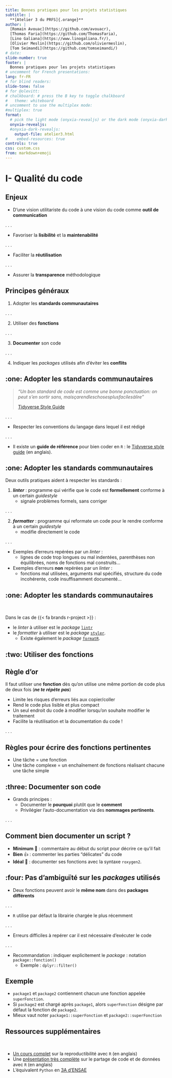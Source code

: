 ```yaml
---
title: Bonnes pratiques pour les projets statistiques
subtitle: |
  **[Atelier 3 du PRFS]{.orange}**
author: |
  [Romain Avouac](https://github.com/avouacr),
  [Thomas Faria](https://github.com/ThomasFaria),
  [Lino Galiana](https://www.linogaliana.fr/),
  [Olivier Meslin](https://github.com/oliviermeslin),
  [Tom Seimandi](https://github.com/tomseimandi/)
# date: 
slide-number: true
footer: |
  Bonnes pratiques pour les projets statistiques
# uncomment for French presentations:
lang: fr-FR
# for blind readers:
slide-tone: false
# for @olevitt:
# chalkboard: # press the B key to toggle chalkboard
#   theme: whiteboard
# uncomment to use the multiplex mode:
#multiplex: true
format:
  # pick the light mode (onyxia-revealjs) or the dark mode (onyxia-dark-revealjs)
  onyxia-revealjs:
  #onyxia-dark-revealjs:
    output-file: atelier3.html
#    embed-resources: true
controls: true
css: custom.css
from: markdown+emoji
---
```





# I- Qualité du code

## Enjeux

- D'une vision utilitariste du code à une vision du code comme [**outil de communication**]{.orange}

. . .

- Favoriser la [**lisibilité**]{.orange} et la [**maintenabilité**]{.orange}

. . .

- Faciliter la [**réutilisation**]{.orange}

. . .

- Assurer la [__transparence__]{.orange} méthodologique

## Principes généraux

1. Adopter les [**standards communautaires**]{.orange}

. . .

2. Utiliser des [**fonctions**]{.orange}

. . .

3. [**Documenter**]{.orange} son code

. . .

4. Indiquer les _packages_ utilisés afin d'éviter les [**conflits**]{.orange}


## :one: Adopter les standards communautaires

> *"Un bon standard de code est comme une bonne ponctuation: on peut s'en sortir sans, maisçarendleschosesplusfacilesàlire"*
>
> [Tidyverse Style Guide](https://style.tidyverse.org/)

. . .

- Respecter les [conventions]{.orange} du langage dans lequel il est rédigé

. . .

- Il existe un **guide de référence** pour bien coder en `R` : le [Tidyverse style guide](https://style.tidyverse.org/index.html) (en anglais).


## :one: Adopter les standards communautaires {.smaller}

Deux outils pratiques aident à respecter les standards :

1. [**_linter_**]{.orange} : programme qui vérifie que le code est __formellement__ conforme à un certain _guidestyle_
    + signale problèmes formels, sans corriger 

. . .

2. [**_formatter_**]{.orange} : programme qui reformate un code pour le rendre conforme à un certain _guidestyle_
    + modifie directement le code

. . .

::: {.callout-tip}

- [Exemples d’erreurs repérées]{.blue2} par un _linter_ : 
    + lignes de code trop longues ou mal indentées, parenthèses non équilibrées, noms de fonctions mal construits…
- [Exemples d’erreurs __non__ repérées]{.blue2} par un _linter_ :
    + fonctions mal utilisées, arguments mal spécifiés, structure du code incohérente, code insuffisamment documenté…
:::


## :one: Adopter les standards communautaires {.smaller}

<br>

Dans le cas de {{< fa brands r-project >}} : 

- le [_linter_]{.orange} à utiliser est le _package_ [`lintr`](https://github.com/r-lib/lintr)
- le [_formatter_]{.orange} à utiliser est le _package_ [`styler`](https://github.com/r-lib/styler).
    + Existe également le _package_ [`formatR`](https://github.com/yihui/formatR).

## :two: Utiliser des fonctions {.smaller}

::: {.callout-important}
## Règle d'or

Il faut utiliser une [**fonction**]{.red2} dès qu'on utilise une même
portion de code plus de deux fois ([**_ne te répète pas_**]{.red2})
:::

- [Limite les risques d'erreurs]{.orange} liés aux copier/coller
- Rend le code [plus lisible]{.orange} et [plus compact]{.orange}
- [Un seul endroit]{.orange} du code à modifier lorsqu'on souhaite modifier le traitement
- Facilite la [réutilisation]{.orange} et la [documentation]{.orange} du code !

. . .

::: {.callout-tip}
## Règles pour écrire des fonctions **pertinentes**

- Une tâche = une fonction
- Une tâche complexe = un enchaînement de fonctions réalisant chacune une tâche simple

:::

## :three: Documenter son code

- Grands principes :
  - Documenter le [__pourquoi__]{.orange} plutôt que le [__comment__]{.orange}
  - Privilégier l'auto-documentation via des [**nommages pertinents**]{.orange}.

. . .

::: {.callout-tip}
## Comment bien documenter un script ?

- [**Minimum**]{.orange} 🚦 : commentaire au début du script pour décrire ce qu'il fait
- [**Bien**]{.orange} 👍 : commenter les parties "délicates" du code
- [**Idéal**]{.orange} 💪 : documenter ses fonctions avec la syntaxe `roxygen2`.

:::


## :four: Pas d'ambiguïté sur les _packages_ utilisés {.smaller}

- Deux fonctions peuvent avoir le [__même nom__]{.orange} dans des [__packages différents__]{.orange}

. . .

- `R` utilise par défaut la librairie chargée le plus récemment

. . .

- Erreurs difficiles à repérer car il est nécessaire d'exécuter le code

. . .

- Recommandation : indiquer explicitement le _package_ : notation `package::fonction()`
    + Exemple : `dplyr::filter()`

:::{.callout-tip}
## Exemple
- `package1` et `package2` contiennent chacun une fonction appelée `superFonction`.
- Si `package2` est chargé après `package1`, alors `superFonction` désigne par défaut la fonction de `package2`.
- Mieux vaut noter `package1::superFonction` et `package2::superFonction`
:::


## Ressources supplémentaires

<br>

- [Un cours complet](https://eliocamp.github.io/reproducibility-with-r/) sur la reproductibilité avec `R` (en anglais)
- Une [présentation très complète](https://mitmat.github.io/slides/2022-05-26-egu/code-data-open-science.html#1) sur le partage de code et de données avec `R` (en anglais)
- L'équivalent `Python` en [3A d'ENSAE](https://ensae-reproductibilite.github.io/website/)


